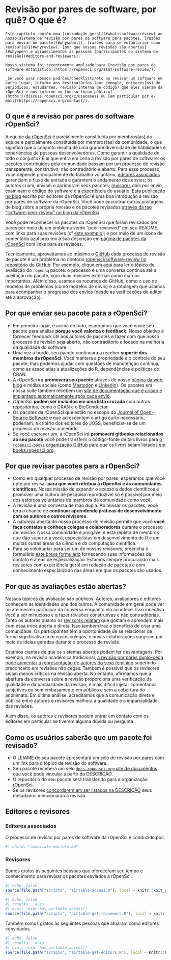 # Revisão por pares de software, por quê? O que é? {#softwarereviewintro}

```block
Este capítulo contém uma [introdução geral](#whatissoftwarereview) ao nosso sistema de revisão por pares de software para pacotes, [razões para enviar um pacote](#whysubmit), [razões para se voluntariar como revisor(a)](#whyreview), [por que nossas revisões são abertas](#whyopen) e agradecimentos às pessoas [participantes do sistema de revisão](#editors-and-reviewers).

Nosso sistema foi recentemente ampliado para [revisão por pares de software estatístico](https://ropensci.org/stat-software-review/).

_Se você usar nossos padrões/checklists/etc ao revisar um software em outro lugar, informe aos destinatários (por exemplo, editores(as) de periódicos, estudantes, revisão interna de código) que eles vieram da rOpenSci e nos informe em [nosso fórum público](https://discuss.ropensci.org/c/usecases) ou [em particular por e-mail](https://ropensci.org/contact/). 
```

## O que é a revisão por pares do software rOpenSci? {#whatissoftwarereview}

A equipe [da rOpenSci](https://ropensci.org/packages/) é parcialmente constituída por membros(as) da equipe e parcialmente constituída por membros(as) da comunidade, o que significa que o conjunto resulta de uma grande diversidade de habilidades e experiências de pessoas desenvolvedoras. Como garantir a qualidade de todo o conjunto? É aí que entra em cena a revisão por pares de software: os pacotes contribuídos pela comunidade passam por um processo de revisão transparente, construtivo, não contraditório e aberto. Para esse processo, você depende principalmente do trabalho voluntário, [editores associados](#associateditors) gerenciam o fluxo de entrada e garantem o andamento dos envios; os autores criam, enviam e aprimoram seus pacotes; [revisores](#reviewers) dois por envio, examinam o código do software e a experiência de usuário. [Esta publicação no blog](https://www.numfocus.org/blog/how-ropensci-uses-code-review-to-promote-reproducible-science/) escrito por editores da rOpenSci é uma boa introdução à revisão por pares de software da rOpenSci. Você pode encontrar outras postagens de blog sobre a própria revisão e os pacotes revisados [através da tag "software-peer-review" no blog da rOpenSci](https://ropensci.org/tags/software-peer-review/).

Você pode reconhecer os pacotes da rOpenSci que foram revisados por pares por meio de um emblema verde "peer-reviewed" em seu README, com links para suas revisões (cf [este exemplo](https://github.com/ropensci/restez#locally-query-genbank-)); e por meio de um ícone de comentário azul próximo à sua descrição em [página de pacotes da rOpenSci](https://ropensci.org/packages/) com links para as revisões.

Tecnicamente, aproveitamos ao máximo o [GitHub](https://github.com/) cada processo de revisão de pacote é um problema no diretório [ropensci/software-review no repositório do GitHub](https://github.com/ropensci/software-review/). Por exemplo, clique em [aqui](https://github.com/ropensci/software-review/issues/24) para ler o tópico de avaliação do `ropenaq` pacote: o processo é uma conversa contínua até a aceitação do pacote, com duas revisões externas como marcos importantes. Além disso, usamos os recursos do GitHub, como o uso de modelos de problemas (como modelos de envio) e a rotulagem que usamos para acompanhar o progresso dos envios (desde as verificações do editor até a aprovação).

## Por que enviar seu pacote para a rOpenSci? {#whysubmit}

- Em primeiro lugar, e acima de tudo, esperamos que você envie seu pacote para análise **porque você valoriza o feedback**.  Nosso objetivo é fornecer feedback útil aos autores de pacotes e fazer com que nosso processo de revisão seja aberto, não contraditório e focado na melhoria da qualidade do software.
- Uma vez a bordo, seu pacote continuará a receber **suporte dos membros da rOpenSci**.  Você manterá a propriedade e o controle do seu pacote, mas podemos ajudar com questões de manutenção contínua, como as associadas a atualizações do R, dependências e políticas do CRAN.
- A rOpenSci irá **promoverá seu pacote** através de nosso [página da web](https://ropensci.org/packages/), [blog](https://ropensci.org/blog/) e mídias sociais (como [Mastodon](https://fosstodon.org/@ropensci) e [LinkedIn](https://www.linkedin.com/company/ropensci/)). Os pacotes em nossa suíte também recebem um [site de documentação que é criado e implantado automaticamente após cada envio](#docsropensci).
- rOpenSci **podem ser incluídos em uma lista cruzada** com outros repositórios, como o CRAN e o BioConductor.
- Os pacotes da rOpenSci que estão no escopo do [Journal of Open-Source Software](https://joss.theoj.org/) e que acrescentem o artigo curto necessário, poderiam, a critério dos editores do JOSS, beneficiar-se de um processo de revisão acelerado.
- Se você escrever um, a rOpenSci irá **promoverá gitbooks relacionados ao seu pacote** você pode transferir o código-fonte de tais livros para [o `ropensci-books` organização GitHub](https://github.com/ropensci-books) para que os livros sejam listados [em books.ropensci.org](https://books.ropensci.org/).

## Por que revisar pacotes para a rOpenSci? {#whyreview}

- Como em qualquer processo de revisão por pares, esperamos que você opte por revisar **para que você retribua à rOpenSci e às comunidades científicas.**  Nossa missão de expandir o acesso a dados científicos e promover uma cultura de pesquisa reproduzível só é possível por meio dos esforços voluntários de membros da comunidade como você.
- A revisão é uma conversa de mão dupla. Ao revisar os pacotes, você terá a chance de **continuar aprendendo práticas de desenvolvimento com os autores e outros revisores**.
- A natureza aberta do nosso processo de revisão permite que você **você faça contatos e conheça colegas e colaboradores** durante o processo de revisão. Nossa comunidade é amigável e está repleta de membros que dão suporte a você, especialistas em desenvolvimento de R e em muitas outras áreas da ciência e da computação científica.
- Para se voluntariar para ser um de nossos revisores, preencha o formulário [este breve formulário](https://airtable.com/shrnfDI2S9uuyxtDw) fornecendo suas informações de contato e áreas de especialização. Estamos sempre procurando mais revisores com experiência geral em redação de pacotes e com conhecimento especializado nas áreas em que os pacotes são usados.

## Por que as avaliações estão abertas? {#whyopen}

Nossos tópicos de avaliação são públicos. Autores, avaliadores e editores conhecem as identidades uns dos outros. A comunidade em geral pode ver ou até mesmo participar da conversa enquanto ela acontece. Isso incentiva você a ser minucioso e a fazer revisões construtivas e não contraditórias. Tanto os autores quanto os [revisores relatam](https://ropensci.org/tags/reviewer/) que gostam e aprendem mais com essa troca aberta e direta. Isso também traz o benefício de criar uma comunidade. Os participantes têm a oportunidade de se relacionar de forma significativa com novos colegas, e novas colaborações surgiram por meio de ideias geradas durante o processo de revisão.

Estamos cientes de que os sistemas abertos podem ter desvantagens. Por exemplo, na revisão acadêmica tradicional, [a revisão por pares duplo-cega pode aumentar a representação de autores do sexo feminino](https://www.sciencedirect.com/science/article/pii/S0169534707002704) sugerindo preconceito em revisões não cegas. Também é possível que os revisores sejam menos críticos na revisão aberta. No entanto, afirmamos que a abertura da conversa sobre a revisão proporciona uma verificação da qualidade e da parcialidade da revisão; é mais difícil injetar comentários subjetivos ou sem embasamento em público e sem a cobertura do anonimato. Em última análise, acreditamos que a comunicação direta e pública entre autores e revisores melhora a qualidade e a imparcialidade das revisões.

Além disso, os autores e revisores podem entrar em contato com os editores em particular se tiverem alguma dúvida ou pergunta.

## Como os usuários saberão que um pacote foi revisado? {#how-will-users-know-a-package-has-been-reviewed}

- O LEIAME do seu pacote apresentará um selo de revisão por pares com um link para o tópico de revisão do software.
- Seu pacote receberá um selo [`docs.ropensci.org` site de documentos](#rodocsci) que você pode vincular a partir da DESCRIÇÃO.
- O repositório do seu pacote será transferido para a organização rOpenSci.
- Se os revisores [concordarem em ser listados na DESCRIÇÃO](#authorship) seus metadados mencionarão a revisão.

## Editores e revisores {#editors-and-reviewers}

### Editores associados {#associateditors}

O processo de revisão por pares de software da rOpenSci é conduzido por:

```r
#| child: "associate-editors.md"
```

### Revisores {#reviewers}

Somos gratos às seguintes pessoas que ofereceram seu tempo e conhecimento para revisar os pacotes enviados à rOpenSci.

```r
#| echo: false
source(file.path("scripts", "airtable-access.R"), local = knitr::knit_global())
```

```r
#| echo: false
#| results: 'asis'
#| eval: !expr has_airtable_access()
source(file.path("scripts", "airtable-get-reviewers.R"), local = knitr::knit_global())
```

Também somos gratos às seguintes pessoas que atuaram como editores convidados.

```r
#| echo: false
#| results: 'asis'
#| eval: !expr has_airtable_access()
source(file.path("scripts", "airtable-get-editors.R"), local = knitr::knit_global())

```


